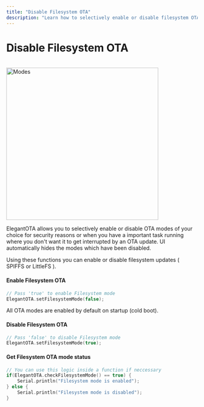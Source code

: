 ```yaml
---
title: "Disable Filesystem OTA"
description: "Learn how to selectively enable or disable filesystem OTA updates in ElegantOTA for enhanced security and control. This guide covers enabling, disabling, and checking the status of filesystem OTA mode."
---
```



# Disable Filesystem OTA

<ProCallout />

<br/>

<img src="/ota-modes.png" alt="Modes" width="400px" />

ElegantOTA allows you to selectively enable or disable OTA modes of your choice for security reasons or when you have a important task running where you don't want it to get interrupted by an OTA update. UI automatically hides the modes which have been disabled.

Using these functions you can enable or disable filesystem updates ( SPIFFS or LittleFS ).

#### Enable Filesystem OTA
```cpp
// Pass 'true' to enable Filesystem mode
ElegantOTA.setFilesystemMode(false);
```
<Callout>
  All OTA modes are enabled by default on startup (cold boot).
</Callout>


#### Disable Filesystem OTA
```cpp
// Pass 'false' to disable Filesystem mode
ElegantOTA.setFilesystemMode(true);
```

#### Get Filesystem OTA mode status
```cpp
// You can use this logic inside a function if neccessary
if(ElegantOTA.checkFilesystemMode() == true) {
    Serial.println("Filesystem mode is enabled");
} else {
    Serial.println("Filesystem mode is disabled");
}
```